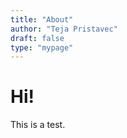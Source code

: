 ```yaml
---
title: "About"
author: "Teja Pristavec"
draft: false
type: "mypage"
---
```


# Hi!

This is a test.


